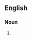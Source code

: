 {{also|teddy bears|Teddy Bears}}

==English==

===Noun===
{{head|en|noun form}}

# {{plural of|en|teddybear}}